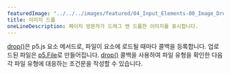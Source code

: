 ---
featuredImage: "../../../images/featured/04_Input_Elements-00_Image_Drop-thumbnail.png"
title: 이미지 드롭
oneLineDescription: 페이지 방문자가 드래그 앤 드롭한 이미지를 표시합니다.
---

<a href="https://p5js.org/reference/p5.Element/drop" target="_blank">drop()</a>은 p5.js 요소 메서드로, 파일이 요소에 로드될 때마다 콜백을 등록합니다. 업로드된 파일은 <a href="https://p5js.org/reference/p5.File" target="_blank">p5.File</a>로 만들어집니다. 
<a href="https://p5js.org/reference/p5.Element/drop" target="_blank">drop()</a> 콜백을 사용하여 파일 유형을 확인한 다음 각 파일 유형에 대응하는 조건문을 작성할 수 있습니다.
